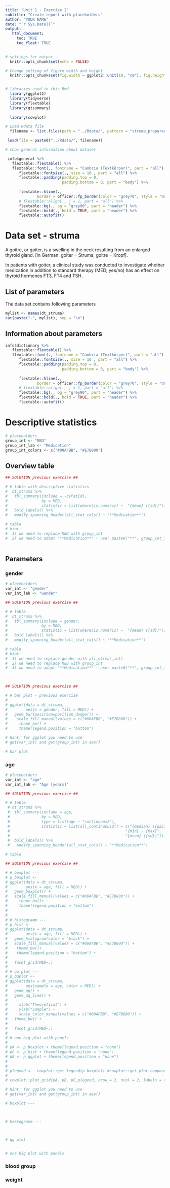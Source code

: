 ```yaml
---
title: "Unit 1 - Exercise 2"
subtitle: "Create report with placeholders"
author: "YOUR NAME"
date: "`r Sys.Date()`"
output: 
   html_document:
     toc: TRUE
     toc_float: TRUE
---
```


```r
# settings for output
  knitr::opts_chunk$set(echo = FALSE)

# Change setting of figure width and height
  knitr::opts_chunk$set(fig.width = ggplot2::unit(10, "cm"), fig.height = ggplot2::unit(8, "cm"))


# libraries used in this Rmd
  library(ggplot2)
  library(tidyverse)
  library(flextable)
  library(gtsummary)
  
  library(cowplot)
```

```r
# Load Rdata file
  filename <- list.files(path = "../Rdata/", pattern = "struma_prepared")

 load(file = paste0("../Rdata/", filename))

# show general information about dataset

 info$general %>% 
   flextable::flextable() %>% 
   flextable::font(., fontname = "Cambria (Textkörper)", part = "all") %>%
      flextable::fontsize(., size = 10 , part = "all") %>%
      flextable::padding(padding.top = 0,
                         padding.bottom = 0, part = "body") %>% 
  
      flextable::hline(.,
              border = officer::fp_border(color = "grey70", style = "dotted")) %>%
      # flextable::align(., j = 1, part = "all") %>%
      flextable::bg(., bg = "grey90", part = "header") %>% 
      flextable::bold(., bold = TRUE, part = "header") %>% 
      flextable::autofit()  

```

# Data set - struma

A goitre, or goiter, is a swelling in the neck resulting from an enlarged thyroid gland. 
[in German: goiter = Struma; goitre = Kropf].


In patients with goiter, a clinical study was conducted to investigate whether medication in addition to standard therapy (MED; yes/no) has an effect on thyroid hormones FT3, FT4 and TSH. 

## List of parameters
The data set contains following parameters

```r
mylist <- names(dt_struma)
cat(paste("-", mylist), sep = "\n")
```

## Information about parameters
```r
info$dictionary %>% 
   flextable::flextable() %>% 
   flextable::font(., fontname = "Cambria (Textkörper)", part = "all") %>%
      flextable::fontsize(., size = 10 , part = "all") %>%
      flextable::padding(padding.top = 0,
                         padding.bottom = 0, part = "body") %>% 
  
      flextable::hline(.,
              border = officer::fp_border(color = "grey70", style = "dotted")) %>%
      # flextable::align(., j = 1, part = "all") %>%
      flextable::bg(., bg = "grey90", part = "header") %>% 
      flextable::bold(., bold = TRUE, part = "header") %>% 
      flextable::autofit()  
```

# Descriptive statistics 
```r
# placeholders
group_int <- "MED"
group_int_lab <- "Medication"
group_int_colors <- c("#00AFBB", "#E7B800")

```

## Overview table
```r
## SOLUTION previous exercise ##

# # table with descriptive statistics
#  dt_struma %>%
#   tbl_summary(include = -c(PatId),
#               by = MED,
#               statistic = list(where(is.numeric) ~  "{mean} ({sd})")) %>% 
#   bold_labels() %>% 
#   modify_spanning_header(all_stat_cols() ~ "**Medication**") 

```

```r
# table 
# hint: 
#  1) we need to replace MED with group_int
#  2) we need to adapt "**Medication**" - use: paste0("**", group_int_lab, "**")
 
```


## Parameters
### gender
```r
# placeholders
var_int <- "gender"
var_int_lab <- "Gender"
```

```r
## SOLUTION previous exercise ##

# # table 
#  dt_struma %>%
#   tbl_summary(include = gender,
#               by = MED,
#               statistic = list(where(is.numeric) ~  "{mean} ({sd})")) %>% 
#   bold_labels() %>% 
#   modify_spanning_header(all_stat_cols() ~ "**Medication**") 

```

```r
# table 
# hint: 
#  1) we need to replace gender with all_of(var_int)
#  2) we need to replace MED with group_int
#  3) we need to adapt "**Medication**" - use: paste0("**", group_int_lab, "**")

 
```


```r
## SOLUTION previous exercise ##

# # bar plot - previous exercise
# 
# ggplot(data = dt_struma,
#        aes(x = gender, fill = MED)) +
#   geom_bar(position=position_dodge()) +
#    scale_fill_manual(values = c("#00AFBB", "#E7B800")) +
#     theme_bw() +
#     theme(legend.position = "bottom")

```

```r
# Hint: for ggplot you need to use
# get(var_int) and get(group_int) in aes()

# bar plot

```



### age
```r
# placeholders
var_int <- "age"
var_int_lab <- "Age [years]"
```

```r
## SOLUTION previous exercise ##

# # table 
 # dt_struma %>%
 #  tbl_summary(include = age,
 #              by = MED,
 #              type = list(age ~ "continuous2"),
 #              statistic = list(all_continuous2() ~ c("{median} ({p25} - {p75})",
 #                                                   "{min} - {max}",
 #                                                   "{mean} ({sd})"))) %>%
 #  bold_labels() %>%
 #   modify_spanning_header(all_stat_cols() ~ "**Medication**")

```

```r
# table

```


```r
## SOLUTION previous exercise ##

# # boxplot ---
# p_boxplot <- 
# ggplot(data = dt_struma,
#        aes(x = age, fill = MED)) +
#   geom_boxplot() +
#   scale_fill_manual(values = c("#00AFBB", "#E7B800")) +
#     theme_bw()+
#     theme(legend.position = "bottom")
# 
# 
# # histogramm ---
# p_hist <- 
# ggplot(data = dt_struma,
#        aes(x = age, fill = MED)) +
#   geom_histogram(color = "black") +
#   scale_fill_manual(values = c("#00AFBB", "#E7B800")) +
#    theme_bw()+
#    theme(legend.position = "bottom") +
# 
#   facet_grid(MED~.)
# 
# # qq plot ---
# p_qqplot <-
# ggplot(data = dt_struma,
#        aes(sample = age, color = MED)) +
#   geom_qq() +
#   geom_qq_line() +
# 
#     xlab("Theoretical") +
#     ylab("Sample") +
#     scale_color_manual(values = c("#00AFBB", "#E7B800")) +
#   theme_bw() +
# 
#   facet_grid(MED~.)
# 
# # one big plot with panels
# 
# pA <- p_boxplot + theme(legend.position = "none")
# pC <- p_hist + theme(legend.position = "none")
# pB <- p_qqplot + theme(legend.position = "none")
# 
# 
# plegend <-  cowplot::get_legend(p_boxplot) #cowplot::get_plot_component(plot, 'guide-box-top', return_all = TRUE) 
# 
# cowplot::plot_grid(pA, pB, pC,plegend, nrow = 2, ncol = 2, labels = c("A", "B", "C", NA))

```

```r
# Hint: for ggplot you need to use
# get(var_int) and get(group_int) in aes()

# boxplot ---


  
# histogramm ---



# qq plot ---


# one big plot with panels


```


### blood group



### weight
